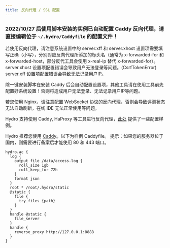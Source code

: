```yaml
---
title: 反向代理 / SSL 配置
---
```


### 2022/10/27 后使用脚本安装的实例已自动配置 Caddy 反向代理，请直接编辑位于 `~/.hydro/Caddyfile` 的配置文件！

<Callout type="warn">
若使用反向代理，请注意系统设置中的 server.xff 和 server.xhost 设置项需要填写正确（小写），分别对应反向代理所添加的标头名（通常为 x-forwarded-for 和 x-forwarded-host，部分反代工具会使用 x-real-ip 替代 x-forwarded-for）。  
server.xhost 设置项配置错误会导致用户无法登录等问题。(CsrfTokenError)  
server.xff 设置项配置错误会导致无法记录用户IP。

除一键安装脚本在安装 Caddy 后会自动配置设置项，其他工具请在使用工具前先配置好系统设置！否则将造成用户无法登录、无法记录用户IP等问题。

若您使用 Nginx，请注意配置 WebSocket 协议的反向代理，否则会导致评测状态无法自动刷新，在线 IDE 无法正常使用等问题。
</Callout>

Hydro 支持使用 Caddy, HaProxy 等工具进行反向代理，[此处](https://github.com/hydro-dev/Hydro/tree/master/examples/reverse_proxy) 提供了一些配置样例。

Hydro 推荐您使用 [Caddy](https://caddyserver.com/)。以下为样例 Caddyfile。
提示：如果您的服务器位于国内，则需要进行备案后才能使用 80 和 443 端口。

```Caddyfile
hydro.ac {
  log {
    output file /data/access.log {
      roll_size 1gb
      roll_keep_for 72h
    }
    format json
  }
  root * /root/.hydro/static
  @static {
    file {
      try_files {path}
    }
  }
  handle @static {
    file_server
  }
  handle {
    reverse_proxy http://127.0.0.1:8888
  }
}
```

